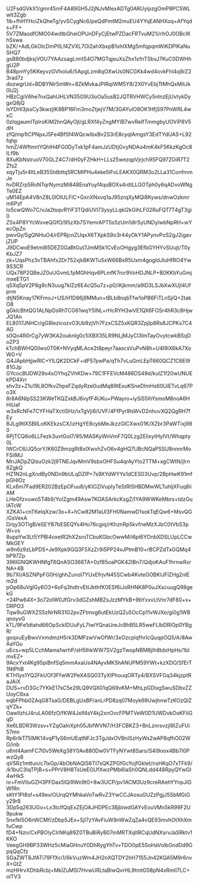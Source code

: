 U2FsdGVkX1/gmr45mF4A89GH5J2jNJvMIexADTg0ARUyipzgOmP8PC5WLwlt3Zgb
1ib+fhHYHciZkQheTg/yvSCygNc6/peQdPmtM2muEU4YYqEANHXoq+AfYqds+FF+
5V7ZMaodfOMO04wdtbGheiOPUnDFyCjEtwPZDacFRTvuM21i/rhOJ0OBcIKhSswa
bZK/+AdLGkOIcDmPIILf4ZVXL7Oi2ahXbxpB1xhIXMg5mfqpqmWiKDPlKaNuSHQ7
gsB80bdjksjVOU7YAAzsagLnntS4O7MGTqjeuXsZhx1xfnTSbvJ7KuC0DWHhgU2P
B48pmYy5KKeyvzGVhoIu6/5ApgLzm8qOXwUs0NCGKk4wd4ovkFhl4q8rZ23rad7z
dozwgrUd+BDBYNlr5mWn+8ZkMvkaJPIRqiWM5Y8/2X0YvEbjTtMhQxMitJk0IJ2j
HBzCgiV6he7nxQahUHLVN35G9U3oOa5usB2JQTRVHWCy5nlnzEjUvtykDygxQ8jQ
IsYDHl3jssCy3kwzjlK8BP16Fm3moZtjejV7M/3GAYulO8OK1HfjS97PnWRL4wxC
0zIqgaumITpIrsKiM2hnQAyOjl/gLRXf4yZngMYlB7wvReIfTmmgbyUOViP8V5dH
zfQ/mp1tCPNpxJ5Fe4BfSf4WQcwIbxBv2S3rE8cyqIAmgsY3EdTYdUAS+L92fqhp
hmZ/4WftmrtYQhlH4FG0DyTxk1pF4amJzUDtjGvyNDAo4mK4kF5KkzKgOc8ILf9b
8XuKbNstruoV70GLZ4C7/dH0yFZHkH+LLs25wezqpVjrjch9SFQ97ZOiR7T2Zfs2
xqyTju5r4ltLeB35Stdbttq5RCMIPHu4eke5lFoLEAKX0QRM3o2LLa31ConfmmJe
hvDRZrp5RoNTqrNymzMi848EnaYuyf4quBOXs4rdtLLGOTph0y6qADvoWNgTe0EZ
uM14EpA4V8nZ8L0lOIULFIC+GxnXNxvq1aJ95zrqXyMQi8Kyws/dnwOzkmrm6Pzf
Io5cwQWo7C/vJa2tsqvRYiF3TQdiUVl73ysyLLqkI2kGihLF02RuFQT7T4gT3gi0
ZSx4P8YYcWxveQGfO/95zXb7SYemrAPT5s5zUm1dlrSyUNDylwbNpRH+wYecOpZn
pwvGy/5gQNHuO4/rEPRjcnZUqxX6TXpkS9o3r44yOkY1APynvPoS2gJ2igavjZUP
J9DCwoE9etml85DEZ0GaBtGut7JmMSk1CvEoOHgyg3EfbGYHYvSUujt/T0yKbJZ7
zk+UqsPhz3vTBAhfx2Dr752xjkBKWTu5xW66BxR5Uxm4gogIdJluHfRO4Yw9S3CR
UQx78P2QBeJZ0uUGvmLfpMGhHqv6PLmfK7ror9VoHDJNLP+B0KKbYuGmjmxeETG1
q5Xq5pV2P8g9cN3uug7kIZz6E4cQ5u7z+p0/iKjkmm/a9lD3LSJbXwXUjI4Ufprm
dtjN5Knay17KFmoJ+US/H1D86j9MMun+tBLb8nqbTfw1oPB6FiTLnSjiQ+2takO8
gGklcBhtQG1ALNpDsRhTCG61wqY5INL+rHcRYH3wVE1QX6FOSr4hR3c8HjwJQ1An
EL8017JNHCr/gG8lezicozv03Ub9zjVh7FzxCSZ5xKQR3ZpjIp8Rs8JCPKs7C4AG
s0Qo4R0rCg7yW3KA2ouknIg0c1iXBX35LR9NLjMJyCl3lmTayOvytcwkBSqDoZP3
kTchBWHQ0ilws0T0K+NVyqMLAce2t8peyr7aascsVuPvN8h+U4I9iX6kA7XoWG+V
Q4JApbHjjwRlC+YlLQK2DCkF+dP57pwPa/qTh7vLuGmLEpT660QCZ1C6EI981GJp
GYcocBUDW29o4sOYhqZVhKDw+79C1FFEVcM486DS49d/kulZ1f20wUNUEkPD4Xrr
shv3z+Z1u19L8OfkvZhpsFZqdyRze0udMq89tExuKSneDImHs60UiETvLq67Po3X
8r8A6NIpSS23KWeTKQZxkBJ6vyfF4UKu+PWayro+iySi55lhYsmoM8noA6HHiUaf
w3xRcNFe7CYFHaTXctiSHz/ixTgVji6/UVF/4FfPyr9lsWvD2nhuvXQ2QgRH7fEy
BJLg9tlXSBllLoKKEkzsCX/izHgYE8cybMeJkzzGICXwx01K/XZbr3PaWTixj980
6PjTCQ6o6LLFezk3uvtGol7/95/MASKyWnVmF7Q0Lzg2ElixytHyIVt/Whqpty0L
IWCrC6/JQ5orY/K60Z9mzgRt8xIXwxhZvO6v4gHQ7UBcNQaPSSU8nnnrMoFSilMJ
MnJADpZQlsuOzk2j9TNEJqvMmV9sbxOHFSu4qrAyYto2TTM+xgCWtN/jlrn6ZgkQ
HZ1N2nLgXndBy0NDn9bULqDZlP+7s9XYdWYYs1dCES03Uvp/2BpHwK91mfpGHlOz
KLx6m7Fad9ER202BzEpOFuu8/yKIOZiVupIyTeStRlSHBDMwWLTuhljXFuq8iiAM
LHeGfzvuwo5T4b9/YoIZgm49Asw7KOASArkcKsgZ/IYA9WWKeMbrs+tdzGulATcW
XZKA1+cnTKeIqXzw/3o+X+hCw82M1aUI3FH0NamwD1sokTqEQw6+MsvQG/GsVexA
D/qy3OTlgB/eSEYB7bESEQYs4Ho76cgiq/rKhznRp5kvfneMzXJbC0tVbS3pW+vs
8uppYw3Lt5YPBl4oxetR2hX2sroTCbuKGbcOwwM/i6pl6YOnbXDSLUpLCCwMkGEY
w9n6z9zLbPDS+Je9Xpk9GQ3F5XzZr9i5PP24vJPtmB10+rBCPZdTxGQMq4bP97Zp
396IGNQKWHNfgT6QnASO368TA+0zf85oaPGK42IBn7/QdjoKAuF1hrnwRxrNA+4B
9b7XI/ASZNPpFG0H/ghhZunoI7YUxEfrjvN45SCwb4KvteGOBKIJFlZHg2nlEm2d
pOp68uVglGy6O3+6oFq3hdtrvEtIJkthfK0ESf6iJoRHNK8P0uJXscuugQ98gekG
+24Pw64X+3o72olW0JfGrv3dGZshMBZsJzzMYkB+9bYxxvLtVnr7dF80+x+DRPO3
Tqw9uGWXZS5zNrNR31G2pvZFtmvg6utEkUzQZu5OcCp11vWJXe/gi0g1WBqnoyvG
kTL/9Fe1dtahd66OpSckIDUuFyL7lwiYQnaUreJcBhB5LR5weFLIbDRlOp0YBgR/
goqxuEyBwxVxmdmzH5rk3DMFzwVwOfWr/3xOzcplqfhrIcQuqpOQ5/A/8AwAaYGu
uEcs+wp5LCchMama1wrhP/sH5IhkWW7SV2gzTwopNBM8jIh8tdxHpHs/1blmvEZ+
9AcxYxt4Kg95piBnfSq5mmAxaUs4NAyvMK5hANUPM59YWt+kzXDO/SfErT1NtPhB
KTH1ys1YQ2FkUOf3FfwW2PeXASQ03TyXIPhouqORTy4/BXSVFGq34kjzptRaJAiX
DUS+rvD3Gc7YKkE17sC5e29LQ9VQX01qQ69vKM+MhLpGDlxgSwuSDbvZZUoyC6xa
eqbFPhb0ZAqG8TsaG/DEBLgUxBP/anLrPD8zq07Moyk69UwjhnwTzKOzQlZqYZk+
OawllzhiJ4ruLA06fzO/fKW4Jxlf4sY4kj2xnOvcFPMTVeW0D1UWDvkOoKFIiGqD
Xe6LBDR3Wzsv+YZqOalnXph05JbfWVN7/H3FCBKZ3+BnLznrsvzjI8IZuFUi57mn
Rp6rIkT75lMK14vqP1yS6mUEqtNFJc3TgJdxOVBnISzHyWs2wAP8qfhO02WG/inb
u6nt4AamFC7l0v5WeXg38Y0Av880Dw0VTFyNYwt8Saro/S4I9oox4Bb7l0PwzQy8
qV5Rz1mttun/c7lxGp/4bObNAQIS6TI7sQKZPGfGcYojfGkIet/nsHKqO7xTFk9/
/k1buC3IqTPjB+s+PPrV8H8TsUeEGUfXwzPMb6laSh0QNLdd448RpyQYwGI4wHkS
nr+FmVIluGZH3PFDax5lQi9Wn9t0+8w3UCP/pv1ACM3Uz9creRAehYYnpJlGWfRn
sKtY1PI8sf+s49ev/OUrqQYMhkaVoTwRvZ3YwCCJAosuGUZzPgjJ5SbMGiGy29r8
3Dp5q263UGo+Lx3tclfQqExZEjOAJHDPEc3BjbiwdGAYvEouVMn5kR99F2U9pukw
5nxfkl5O6nWCMf/zDbp5JEx+SjI7zYAvFiuW9nWwZqZa4vQE93mvhOtXhXmfuCwp
fD4+Nzn/CxPBOIyCIrNKq89Z0TBuBiRyB07mMRTXqltRCqUdNXsrvJaSRktv1KKO
VeegGH9BP33WHz5cMiaGHnuY0DhRygYhTv+TDO0pE5SoHaVolbGndDd9GpqQqCfz
SGaZWT8JfATi79FfXci1/6kVuzWm4JH2nXQTDY2hH71S5Jn42KQA5M9r6nvX+GtZ
mzHHrvXDhbRcbj+MkIZuMSl7HvwURLtaBiwQvrHL9tmtG58pN4xRmII7LC+olTV3

